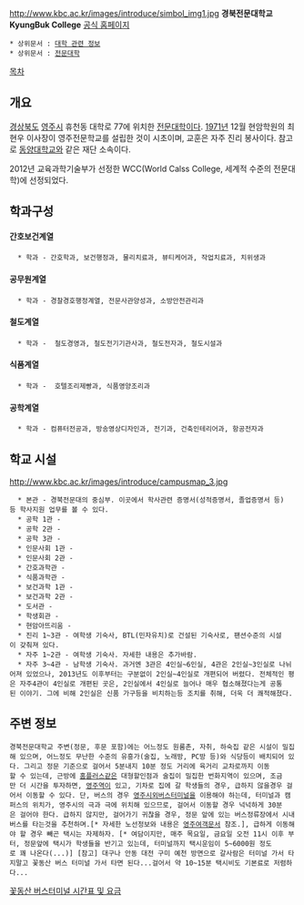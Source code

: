 http://www.kbc.ac.kr/images/introduce/simbol_img1.jpg
'''경북전문대학교'''
'''KyungBuk College'''
[http://www.kbc.ac.kr/ 공식 홈페이지]
 * 상위문서 : [[대학 관련 정보]]
 * 상위문서 : [[전문대학]]

[[목차]]


== 개요 ==
[[경상북도]] [[영주시]] 휴천동 대학로 77에 위치한 [[전문대학]]이다.
[[1971년]] 12월 현암학원의 최현우 이사장이 영주전문학교를 설립한 것이 시초이며, 교훈은 자주 진리 봉사이다. 
참고로 [[동양대학교]]와 같은 재단 소속이다.

2012년 교육과학기술부가 선정한 WCC(World Calss College, 세계적 수준의 전문대학)에 선정되었다.
== 학과구성 ==
==== 간호보건계열 ====
   * 학과 - 간호학과, 보건행정과, 물리치료과, 뷰티케어과, 작업치료과, 치위생과
==== 공무원계열 ====
   * 학과 - 경찰경호행정계열, 전문사관양성과, 소방안전관리과
==== 철도계열 ====
   * 학과 -  철도경영과, 철도전기기관사과, 철도전자과, 철도시설과
==== 식품계열 ====
   * 학과 -  호텔조리제빵과, 식품영양조리과
==== 공학계열 ====
   * 학과 - 컴퓨터전공과, 방송영상디자인과, 전기과, 건축인테리어과, 항공전자과

== 학교 시설 ==
http://www.kbc.ac.kr/images/introduce/campusmap_3.jpg
   * 본관 - 경북전문대의 중심부. 이곳에서 학사관련 증명서(성적증명서, 졸업증명서 등)등 학사지원 업무를 볼 수 있다.
   * 공학 1관 -
   * 공학 2관 -
   * 공학 3관 -
   * 인문사회 1관 -
   * 인문사회 2관 -
   * 간호과학관 - 
   * 식품과학관 -
   * 보건과학 1관 -
   * 보건과학 2관 -
   * 도서관 - 
   * 학생회관 - 
   * 현암아뜨리움 -
   * 진리 1~3관 - 여학생 기숙사, BTL(민자유치)로 건설된 기숙사로, 팬션수준의 시설이 갖춰져 있다.
   * 자주 1~2관 - 여학생 기숙사. 자세한 내용은 추가바람.
   * 자주 3~4관 - 남학생 기숙사. 과거엔 3관은 4인실~6인실, 4관은 2인실~3인실로 나뉘어져 있었으나, 2013년도 이후부터는 구분없이 2인실~4인실로 개편되어 버렸다. 전체적인 평은 자주4관이 4인실로 개편된 곳은, 2인실에서 4인실로 늘어나 매우 협소해졌다는게 공통된 이야기. 그에 비해 2인실은 신품 가구등을 비치하는등 조치를 취해, 더욱 더 쾌적해졌다.

== 주변 정보 ==
 경북전문대학교 주변(정문, 후문 포함)에는 어느정도 원룸촌, 자취, 하숙집 같은 시설이 밀집해 있으며, 어느정도 무난한 수준의 유흥가(술집, 노래방, PC방 등)와 식당등이 배치되어 있다. 그리고 정문 기준으로 걸어서 5분내지 10분 정도 거리에 육거리 교차로까지 이동할 수 있는데, 근방에 [[홈플러스]]같은 대형할인점과 술집이 밀집한 번화지역이 있으며, 조금만 더 시간을 투자하면, [[영주역]]이 있고, 기차로 집에 갈 학생들의 경우, 급하지 않을경우 걸어서 이동할 수 있다. 단, 버스의 경우 [[영주시외버스터미널]]을 이용해야 하는데, 터미널과 캠퍼스의 위치가, 영주시의 극과 극에 위치해 있으므로, 걸어서 이동할 경우 넉넉하게 30분은 걸어야 한다. 급하지 않지만, 걸어가기 귀찮을 경우, 정문 앞에 있는 버스정류장에서 시내버스를 타는것을 추천하며.[* 자세한 노선정보와 내용은 [[영주여객]]문서 참조.], 급하게 이동해야 할 경우 빼곤 택시는 자제하자. [* 여담이지만, 매주 목요일, 금요일 오전 11시 이후 부터, 정문앞에 택시가 학생들을 반기고 있는데, 터미널까지 택시운임이 5~6000원 정도로 꽤 나온다(...)] [참고] 대구나 안동 대전 구미 예천 방면으로 갈사람은 터미널 가서 타지말고 꽃동산 버스 터미널 가서 타면 된다...걸어서 약 10~15분 택시비도 기본료로 저렴하다...
[http://blog.naver.com/gaetuel/220069629190 꽃동산 버스터미널 시간표 및 요금]
